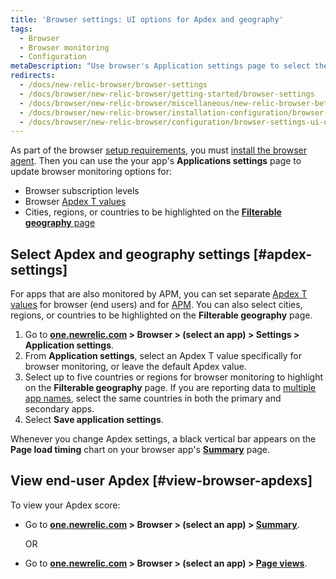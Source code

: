 ```yaml
---
title: 'Browser settings: UI options for Apdex and geography'
tags:
  - Browser
  - Browser monitoring
  - Configuration
metaDescription: "Use browser's Application settings page to select the end-user Apdex value and geographical locations."
redirects:
  - /docs/new-relic-browser/browser-settings
  - /docs/browser/new-relic-browser/getting-started/browser-settings
  - /docs/browser/new-relic-browser/miscellaneous/new-relic-browser-beta-test-agreement
  - /docs/browser/new-relic-browser/installation-configuration/browser-settings-ui-options-browser-monitoring
  - /docs/browser/new-relic-browser/configuration/browser-settings-ui-options-browser-monitoring
---
```


As part of the browser [setup requirements](/docs/browser/new-relic-browser/welcome-new-relic-browser/compatibility-requirements), you must [install the browser agent](/docs/browser/new-relic-browser/installation/install-new-relic-browser-agent). Then you can use the your app's **Applications settings** page to update browser monitoring options for:

* Browser subscription levels
* Browser [Apdex T values](/docs/apm/new-relic-apm/apdex/apdex-measuring-user-satisfaction)
* Cities, regions, or countries to be highlighted on the [**Filterable geography** page](/docs/browser/new-relic-browser/browser-pro-features/filterable-geography-webpage-metrics-location)

## Select Apdex and geography settings [#apdex-settings]

For apps that are also monitored by APM, you can set separate [Apdex T values](/docs/apm/new-relic-apm/apdex/apdex-measuring-user-satisfaction) for browser (end users) and for [APM](/docs/apm/new-relic-apm/apdex/changing-your-apdex-settings). You can also select cities, regions, or countries to be highlighted on the **Filterable geography** page.

1. Go to **[one.newrelic.com](http://one.newrelic.com) > Browser > (select an app) > Settings > Application settings**.
2. From **Application settings**, select an Apdex T value specifically for browser monitoring, or leave the default Apdex value.
3. Select up to five countries or regions for browser monitoring to highlight on the **Filterable geography** page. If you are reporting data to [multiple app names](/docs/agents/manage-apm-agents/app-naming/use-multiple-names-app), select the same countries in both the primary and secondary apps.
4. Select **Save application settings**.

Whenever you change Apdex settings, a black vertical bar appears on the **Page load timing** chart on your browser app's **[Summary](/docs/browser/new-relic-browser/getting-started/browser-overview-website-performance-glance)** page.

## View end-user Apdex [#view-browser-apdexs]

To view your Apdex score:

* Go to **[one.newrelic.com](http://one.newrelic.com) > Browser > (select an app) > [Summary](/docs/browser/new-relic-browser/getting-started/browser-overview-website-performance-glance)**.

  OR
* Go to **[one.newrelic.com](http://one.newrelic.com) > Browser > (select an app) > [Page views](/docs/browser/new-relic-browser/additional-standard-features/page-views-understanding-your-sites-popularity)**.
